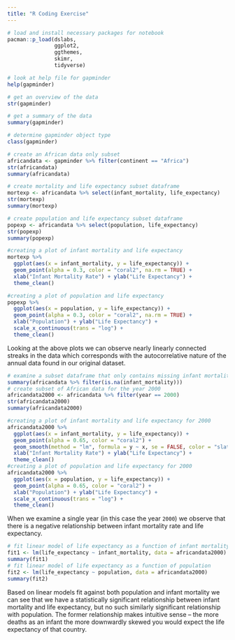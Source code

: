```yaml
---
title: "R Coding Exercise"
---
```


```r
# load and install necessary packages for notebook
pacman::p_load(dslabs,
               ggplot2,
               ggthemes,
               skimr,
               tidyverse)
```

```r
# look at help file for gapminder
help(gapminder)
```

```r
# get an overview of the data
str(gapminder)
```

```r
# get a summary of the data
summary(gapminder)
```

```r
# determine gapminder object type
class(gapminder)
```

```r
# create an African data only subset
africandata <- gapminder %>% filter(continent == "Africa")
str(africandata)
summary(africandata)
```

```r
# create mortality and life expectancy subset dataframe
mortexp <- africandata %>% select(infant_mortality, life_expectancy)
str(mortexp)
summary(mortexp)
```

```r
# create population and life expectancy subset dataframe
popexp <- africandata %>% select(population, life_expectancy)
str(popexp)
summary(popexp)
```

```r
#creating a plot of infant mortality and life expectancy
mortexp %>% 
  ggplot(aes(x = infant_mortality, y = life_expectancy)) +
  geom_point(alpha = 0.3, color = "coral2", na.rm = TRUE) +
  xlab("Infant Mortality Rate") + ylab("Life Expectancy") +
  theme_clean()
```

```r
#creating a plot of population and life expectancy
popexp %>% 
  ggplot(aes(x = population, y = life_expectancy)) +
  geom_point(alpha = 0.3, color = "coral2", na.rm = TRUE) +
  xlab("Population") + ylab("Life Expectancy") +
  scale_x_continuous(trans = "log") +
  theme_clean()
```

Looking at the above plots we can observe nearly linearly connected streaks in the data which corresponds with the autocorrelative nature of the annual data found in our original dataset. 

```r
# examine a subset dataframe that only contains missing infant mortality rows
summary(africandata %>% filter(is.na(infant_mortality)))
# create subset of African data for the year 2000
africandata2000 <- africandata %>% filter(year == 2000)
str(africandata2000)
summary(africandata2000)
```

```r
#creating a plot of infant mortality and life expectancy for 2000
africandata2000 %>% 
  ggplot(aes(x = infant_mortality, y = life_expectancy)) +
  geom_point(alpha = 0.65, color = "coral2") +
  geom_smooth(method = "lm", formula = y ~ x, se = FALSE, color = "slategrey") +
  xlab("Infant Mortality Rate") + ylab("Life Expectancy") +
  theme_clean()
#creating a plot of population and life expectancy for 2000
africandata2000 %>% 
  ggplot(aes(x = population, y = life_expectancy)) +
  geom_point(alpha = 0.65, color = "coral2") +
  xlab("Population") + ylab("Life Expectancy") +
  scale_x_continuous(trans = "log") +
  theme_clean()
```

When we examine a single year (in this case the year `2000`) we observe that there is a negative relationship between infant mortality rate and life expectancy.

```r
# fit linear model of life expectancy as a function of infant mortality
fit1 <- lm(life_expectancy ~ infant_mortality, data = africandata2000)
summary(fit1)
# fit linear model of life expectancy as a function of population
fit2 <- lm(life_expectancy ~ population, data = africandata2000)
summary(fit2)
```

Based on linear models fit against both population and infant mortality we can see that we have a statistically significant relationship between infant mortality and life expectancy, but no such similarly significant relationship with population. The former relationship makes intuitive sense -- the more deaths as an infant the more downwardly skewed you would expect the life expectancy of that country. 
